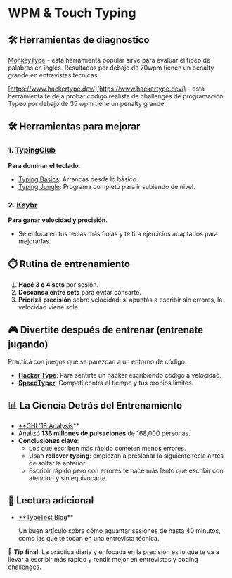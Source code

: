 

# WPM & Touch Typing


<IREmbed src="https://www.youtube.com/embed/j-_2GWrJSnk?si=H_CVauCz0O9U4Brg"/>



## 🛠️ Herramientas de diagnostico

[MonkeyType](https://monkeytype.com/) - esta herramienta popular sirve para evaluar el tipeo de palabras en inglés. Resultados por debajo de 70wpm tienen un penalty grande en entrevistas técnicas.

[https://www.hackertype.dev/](https://www.hackertype.dev/) - esta herramienta te deja probar codigo realista de challenges de programación. Typeo por debajo de 35 wpm tiene un penalty grande.

## 🛠️ Herramientas para mejorar

### 1. [**TypingClub**](https://www.typingclub.com/)

**Para dominar el teclado**.

- [Typing Basics](https://www.edclub.com/library/typing-basics): Arrancás desde lo básico.
- [Typing Jungle](https://www.edclub.com/library/typing-jungle): Programa completo para ir subiendo de nivel.

### 2. [**Keybr**](https://www.keybr.com/)

**Para ganar velocidad y precisión**.

- Se enfoca en tus teclas más flojas y te tira ejercicios adaptados para mejorarlas.

## ⏱️ Rutina de entrenamiento

1. **Hacé 3 o 4 sets** por sesión.
2. **Descansá entre sets** para evitar cansarte.
3. **Priorizá precisión** sobre velocidad: si apuntás a escribir sin errores, la velocidad viene sola.

## 🎮 Divertite después de entrenar (entrenate jugando)

Practicá con juegos que se parezcan a un entorno de código:

- [**Hacker Type**](https://www.hackertype.dev/): Para sentirte un hacker escribiendo código a velocidad.
- [**SpeedTyper**](https://speedtyper.dev/): Competí contra el tiempo y tus propios límites.

## 📊 La Ciencia Detrás del Entrenamiento

- [**CHI '18 Analysis](https://userinterfaces.aalto.fi/136Mkeystrokes/resources/chi-18-analysis.pdf)**
- Analizó **136 millones de pulsaciones** de 168,000 personas.
- **Conclusiones clave**:
    - Los que escriben más rápido cometen menos errores.
    - Usan **rollover typing**: empiezan a presionar la siguiente tecla antes de soltar la anterior.
    - Escribir rápido pero con errores te hace más lento que escribir con atención y sin equivocarte.

## 📝 Lectura adicional

- [**TypeTest Blog](https://typetest.io/blog/)**
    
    Un buen artículo sobre cómo aguantar sesiones de hasta 40 minutos, como las que te tocan en una entrevista técnica.
    

🧠 **Tip final**: La práctica diaria y enfocada en la precisión es lo que te va a llevar a escribir más rápido y rendir mejor en entrevistas y coding challenges.
